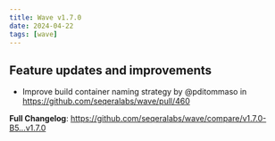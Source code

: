 ```yaml
---
title: Wave v1.7.0
date: 2024-04-22
tags: [wave]
---
```


## Feature updates and improvements

- Improve build container naming strategy by @pditommaso in https://github.com/seqeralabs/wave/pull/460

**Full Changelog**: https://github.com/seqeralabs/wave/compare/v1.7.0-B5...v1.7.0
